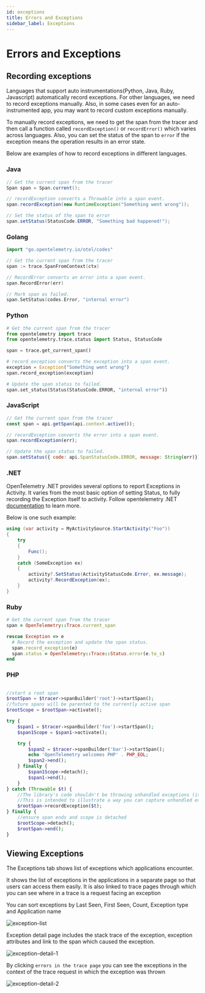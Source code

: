 ```yaml
---
id: exceptions
title: Errors and Exceptions 
sidebar_label: Exceptions
---
```


# Errors and Exceptions 

## Recording exceptions

Languages that support auto instrumentations(Python, Java, Ruby, Javascript) automatically record exceptions. For other languages, we need to record exceptions manually. Also, in some cases even for an auto-instrumented app, you may want to record custom exceptions manually.

To manually record exceptions, we need to get the span from the tracer and then call a function called `recordException()` or `recordError()` which varies across languages. Also, you can set the status of the span to `error` if the exception means the operation results in an error state.

Below are examples of how to record exceptions in different languages.

### Java

```java
// Get the current span from the tracer
Span span = Span.current();

// recordException converts a Throwable into a span event.
span.recordException(new RuntimeException("Something went wrong"));

// Set the status of the span to error
span.setStatus(StatusCode.ERROR, "Something bad happened!");
```

### Golang

```go
import "go.opentelemetry.io/otel/codes"

// Get the current span from the tracer
span := trace.SpanFromContext(ctx)

// RecordError converts an error into a span event.
span.RecordError(err)

// Mark span as failed.
span.SetStatus(codes.Error, "internal error")
```

### Python

```python
# Get the current span from the tracer
from opentelemetry import trace
from opentelemetry.trace.status import Status, StatusCode

span = trace.get_current_span()

# record_exception converts the exception into a span event. 
exception = Exception("Something went wrong")
span.record_exception(exception)

# Update the span status to failed.
span.set_status(Status(StatusCode.ERROR, "internal error"))
```

### JavaScript

```javascript
// Get the current span from the tracer
const span = api.getSpan(api.context.active());

// recordException converts the error into a span event. 
span.recordException(err);

// Update the span status to failed.
span.setStatus({ code: api.SpanStatusCode.ERROR, message: String(err)});
```

### .NET

OpenTelemetry .NET provides several options to report Exceptions in Activity. It varies from the most basic option of setting Status, to fully recording the Exception itself to activity. Follow opentelemetry .NET [documentation](https://github.com/open-telemetry/opentelemetry-dotnet/blob/main/docs/trace/reporting-exceptions/README.md) to learn more.

Below is one such example:

```csharp
using (var activity = MyActivitySource.StartActivity("Foo"))
{
    try
    {
        Func();
    }
    catch (SomeException ex)
    {
        activity?.SetStatus(ActivityStatusCode.Error, ex.message);
        activity?.RecordException(ex);
    }
}
```

### Ruby

```ruby
# Get the current span from the tracer
span = OpenTelemetry::Trace.current_span

rescue Exception => e
  # Record the exception and update the span status.
  span.record_exception(e)
  span.status = OpenTelemetry::Trace::Status.error(e.to_s)
end
```

### PHP

```php

//start a root span
$rootSpan = $tracer->spanBuilder('root')->startSpan();
//future spans will be parented to the currently active span
$rootScope = $rootSpan->activate();

try {
    $span1 = $tracer->spanBuilder('foo')->startSpan();
    $span1Scope = $span1->activate();

    try {
        $span2 = $tracer->spanBuilder('bar')->startSpan();
        echo 'OpenTelemetry welcomes PHP' . PHP_EOL;
        $span2->end();
    } finally {
        $span1Scope->detach();
        $span1->end();
    }
} catch (Throwable $t) {
    //The library's code shouldn't be throwing unhandled exceptions (it should emit any errors via diagnostic events)
    //This is intended to illustrate a way you can capture unhandled exceptions coming from your app code
    $rootSpan->recordException($t);
} finally {
    //ensure span ends and scope is detached
    $rootScope->detach();
    $rootSpan->end();
}
```

## Viewing Exceptions
The Exceptions tab shows list of exceptions which applications encounter. 

It shows the list of exceptions in the applications in a separate page so that users can access them easily. It is also linked to trace pages through which you can see where in a trace is a request facing an exception

You can sort exceptions by Last Seen, First Seen, Count, Exception type and Application name

![exception-list](/img/docs/exception-list.png)

Exception detail page includes the stack trace of the exception, exception attributes and link to the span which caused the exception.

![exception-detail-1](/img/docs/exception-detail-1.png)

By clicking `errors in the trace page` you can see the exceptions in the context of the trace request in which the exception was thrown

![exception-detail-2](/img/docs/exception-detail-2.png)
